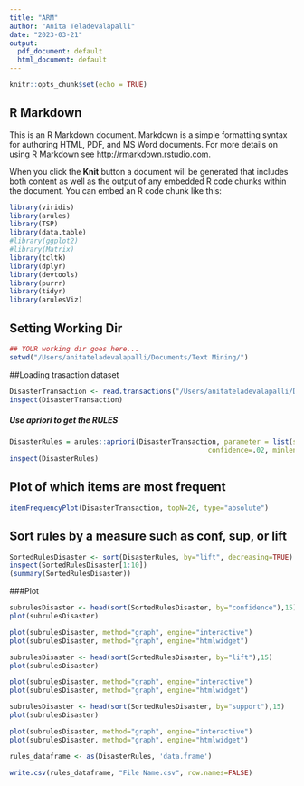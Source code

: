 ```yaml
---
title: "ARM"
author: "Anita Teladevalapalli"
date: "2023-03-21"
output:
  pdf_document: default
  html_document: default
---
```


```r
knitr::opts_chunk$set(echo = TRUE)
```

## R Markdown

This is an R Markdown document. Markdown is a simple formatting syntax for authoring HTML, PDF, and MS Word documents. For more details on using R Markdown see <http://rmarkdown.rstudio.com>.

When you click the **Knit** button a document will be generated that includes both content as well as the output of any embedded R code chunks within the document. You can embed an R code chunk like this:

```r
library(viridis)
library(arules)
library(TSP)
library(data.table)
#library(ggplot2)
#library(Matrix)
library(tcltk)
library(dplyr)
library(devtools)
library(purrr)
library(tidyr)
library(arulesViz)

```

## Setting Working Dir



```r

## YOUR working dir goes here...
setwd("/Users/anitateladevalapalli/Documents/Text Mining/")
```

##Loading trasaction dataset
```r
DisasterTransaction <- read.transactions("/Users/anitateladevalapalli/Documents/Text Mining/TM_project/Data/transaction.csv",rm.duplicates = FALSE, format = "basket", sep=",",cols=1)
inspect(DisasterTransaction)

```
##### Use apriori to get the RULES

```r
DisasterRules = arules::apriori(DisasterTransaction, parameter = list(support=.01, 
                                                 confidence=.02, minlen=2))
inspect(DisasterRules)
```
## Plot of which items are most frequent

```r
itemFrequencyPlot(DisasterTransaction, topN=20, type="absolute")
```

## Sort rules by a measure such as conf, sup, or lift
```r

SortedRulesDisaster <- sort(DisasterRules, by="lift", decreasing=TRUE)
inspect(SortedRulesDisaster[1:10])
(summary(SortedRulesDisaster))
```
###Plot
```r
subrulesDisaster <- head(sort(SortedRulesDisaster, by="confidence"),15)
plot(subrulesDisaster)

plot(subrulesDisaster, method="graph", engine="interactive")
plot(subrulesDisaster, method="graph", engine="htmlwidget")
```

```r
subrulesDisaster <- head(sort(SortedRulesDisaster, by="lift"),15)
plot(subrulesDisaster)

plot(subrulesDisaster, method="graph", engine="interactive")
plot(subrulesDisaster, method="graph", engine="htmlwidget")
```

```r
subrulesDisaster <- head(sort(SortedRulesDisaster, by="support"),15)
plot(subrulesDisaster)

plot(subrulesDisaster, method="graph", engine="interactive")
plot(subrulesDisaster, method="graph", engine="htmlwidget")
```
```r
rules_dataframe <- as(DisasterRules, 'data.frame')

write.csv(rules_dataframe, "File Name.csv", row.names=FALSE)

```

